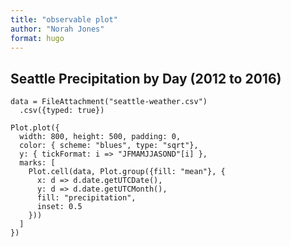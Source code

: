 ```yaml
---
title: "observable plot"
author: "Norah Jones"
format: hugo
---
```


## Seattle Precipitation by Day (2012 to 2016)

```ojs
data = FileAttachment("seattle-weather.csv")
  .csv({typed: true})
```

```ojs
Plot.plot({
  width: 800, height: 500, padding: 0,
  color: { scheme: "blues", type: "sqrt"},
  y: { tickFormat: i => "JFMAMJJASOND"[i] },
  marks: [
    Plot.cell(data, Plot.group({fill: "mean"}, {
      x: d => d.date.getUTCDate(),
      y: d => d.date.getUTCMonth(),
      fill: "precipitation",
      inset: 0.5
    }))
  ]
})
```
